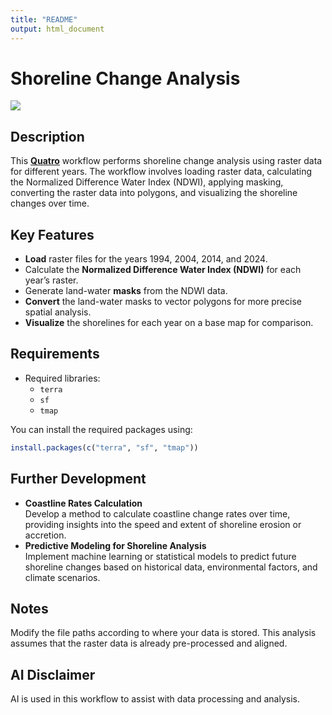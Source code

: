 ```yaml
---
title: "README"
output: html_document
---
```


# Shoreline Change Analysis

![](./data_ex/output_ex.png)

## Description

This [**Quatro**](Shoreline_Change_Analysis.qmd) workflow performs shoreline change analysis using raster data for different years. The workflow involves loading raster data, calculating the Normalized Difference Water Index (NDWI), applying masking, converting the raster data into polygons, and visualizing the shoreline changes over time.

## Key Features

-   **Load** raster files for the years 1994, 2004, 2014, and 2024.
-   Calculate the **Normalized Difference Water Index (NDWI)** for each year’s raster.
-   Generate land-water **masks** from the NDWI data.
-   **Convert** the land-water masks to vector polygons for more precise spatial analysis.
-   **Visualize** the shorelines for each year on a base map for comparison.

## Requirements

-   Required libraries:
    -   `terra`
    -   `sf`
    -   `tmap`

You can install the required packages using:

``` r
install.packages(c("terra", "sf", "tmap"))
```

## Further Development

-   **Coastline Rates Calculation**\
    Develop a method to calculate coastline change rates over time, providing insights into the speed and extent of shoreline erosion or accretion.
-   **Predictive Modeling for Shoreline Analysis**\
    Implement machine learning or statistical models to predict future shoreline changes based on historical data, environmental factors, and climate scenarios.

## Notes

Modify the file paths according to where your data is stored. This analysis assumes that the raster data is already pre-processed and aligned.

## AI Disclaimer

AI is used in this workflow to assist with data processing and analysis.
